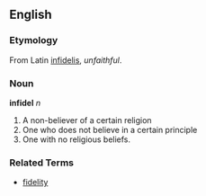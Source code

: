 ==English==
===Etymology===
From Latin [[infidelis]], ''unfaithful''.
===Noun===
'''infidel''' ''n''

# A non-believer of a certain religion
# One who does not believe in a certain principle
# One with no religious beliefs.
===Related Terms===
*[[fidelity]]
{{stub}}